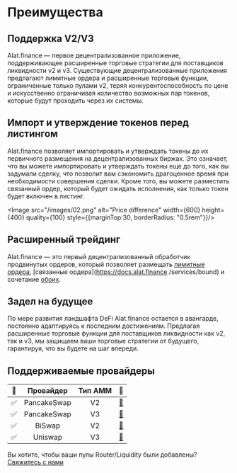 
# Преимущества

## Поддержка V2/V3

Alat.finance — первое децентрализованное приложение, поддерживающее расширенные торговые стратегии для поставщиков ликвидности v2 и v3. Существующие децентрализованные приложения предлагают лимитные ордера и расширенные торговые функции, ограниченные только пулами v2, теряя конкурентоспособность по цене и искусственно ограничивая количество возможных пар токенов, которые будут проходить через их системы.

## Импорт и утверждение токенов перед листингом
Alat.finance позволяет импортировать и утверждать токены до их первичного размещения на децентрализованных биржах. Это означает, что вы можете импортировать и утверждать токены еще до того, как вы задумали сделку, что позволит вам сэкономить драгоценное время при необходимости совершения сделки. Кроме того, вы можете разместить связанный ордер, который будет ожидать исполнения, как только токен будет включен в листинг.

<Image src="/images/02.png" alt="Price difference" width={600} height={400} quality={100} style={{marginTop:30, borderRadius: "0.5rem"}}/>

## Расширенный трейдинг
Alat.finance — это первый децентрализованный обработчик продвинутых ордеров, который позволяет размещать [лимитные ордера](https://docs.alat.finance/services/limit), [связанные ордера](https://docs.alat.finance /services/bound) и сочетание [обоих](https://docs.alat.finance/services/limit#advanced-trading).

## Задел на будущее
По мере развития ландшафта DeFi Alat.finance остается в авангарде, постоянно адаптируясь к последним достижениям. Предлагая расширенные торговые функции для поставщиков ликвидности как v2, так и v3, мы защищаем ваши торговые стратегии от будущего, гарантируя, что вы будете на шаг впереди.

## Поддерживаемые провайдеры

| 🔳 | Провайдер | Тип АММ | 🔗 |
|:---:|:---:|:---:|:---:|
| ✅ | PancakeSwap | V2 | [🔗](https://pancakeswap.finance/) |
| ✅ | PancakeSwap | V3 | [🔗](https://pancakeswap.finance/) |
| ✅ | BiSwap | V2 | [🔗](https://biswap.org/swap) |
| ✅ | Uniswap | V3 | [🔗](https://app.uniswap.org/#/swap) |

Вы хотите, чтобы ваши пулы Router/Liquidity были добавлены? [Свяжитесь с нами](https://docs.alat.finance/ecosystem/contact)